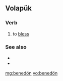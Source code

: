 ==Volapük==

===Verb===
{{head|vo|verb}}

# to [[bless]]

===See also===
* {{l|vo|leloboyn}}
* {{l|vo|lelobön}}

[[mg:benedön]]
[[vo:benedön]]